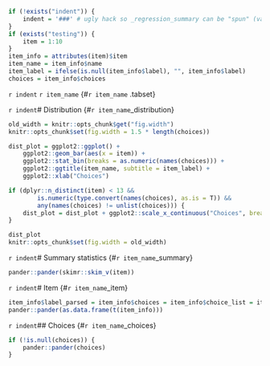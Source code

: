 ```r
if (!exists("indent")) {
	indent = '###' # ugly hack so _regression_summary can be "spun" (variables included via `r ` have to be available)
}
if (exists("testing")) {
	item = 1:10
}
item_info = attributes(item)$item
item_name = item_info$name
item_label = ifelse(is.null(item_info$label), "", item_info$label)
choices = item_info$choices
```

`r indent` `r item_name` {#`r item_name` .tabset}

`r indent`# Distribution {#`r item_name`_distribution}
```r
old_width = knitr::opts_chunk$get("fig.width")
knitr::opts_chunk$set(fig.width = 1.5 * length(choices))
```
```r
dist_plot = ggplot2::ggplot() +
	ggplot2::geom_bar(aes(x = item)) +
	ggplot2::stat_bin(breaks = as.numeric(names(choices))) + 
	ggplot2::ggtitle(item_name, subtitle = item_label) + 
	ggplot2::xlab("Choices")

if (dplyr::n_distinct(item) < 13 && 
		is.numeric(type.convert(names(choices), as.is = T)) && 
		any(names(choices) != unlist(choices))) {
	dist_plot = dist_plot + ggplot2::scale_x_continuous("Choices", breaks = as.numeric(names(choices)), labels = unlist(choices))
}

dist_plot
knitr::opts_chunk$set(fig.width = old_width)
```

`r indent`# Summary statistics {#`r item_name`_summary}
```r
pander::pander(skimr::skim_v(item))
```

`r indent`# Item {#`r item_name`_item}

```r
item_info$label_parsed = item_info$choices = item_info$choice_list = item_info$study_id = item_info$id = NULL
pander::pander(as.data.frame(t(item_info)))
```



`r indent`## Choices {#`r item_name`_choices}
```r
if (!is.null(choices)) {
	pander::pander(choices)
}
```

